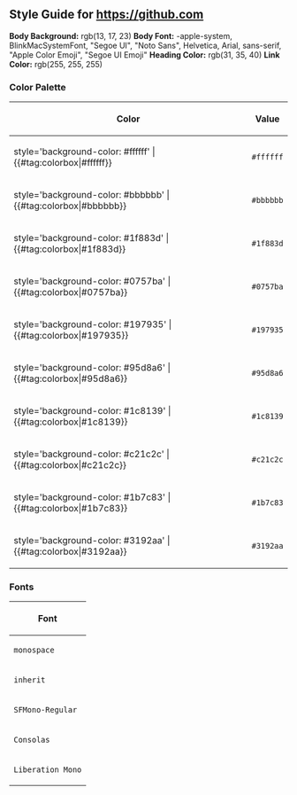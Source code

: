 == Style Guide for https://github.com ==

'''Body Background:''' rgb(13, 17, 23)
'''Body Font:''' -apple-system, BlinkMacSystemFont, "Segoe UI", "Noto Sans", Helvetica, Arial, sans-serif, "Apple Color Emoji", "Segoe UI Emoji"
'''Heading Color:''' rgb(31, 35, 40)
'''Link Color:''' rgb(255, 255, 255)

=== Color Palette ===
{| class="wikitable"
|-
! Color !! Value
|-
| style='background-color: #ffffff' | {{#tag:colorbox|#ffffff}}
| <code>#ffffff</code>
|-
| style='background-color: #bbbbbb' | {{#tag:colorbox|#bbbbbb}}
| <code>#bbbbbb</code>
|-
| style='background-color: #1f883d' | {{#tag:colorbox|#1f883d}}
| <code>#1f883d</code>
|-
| style='background-color: #0757ba' | {{#tag:colorbox|#0757ba}}
| <code>#0757ba</code>
|-
| style='background-color: #197935' | {{#tag:colorbox|#197935}}
| <code>#197935</code>
|-
| style='background-color: #95d8a6' | {{#tag:colorbox|#95d8a6}}
| <code>#95d8a6</code>
|-
| style='background-color: #1c8139' | {{#tag:colorbox|#1c8139}}
| <code>#1c8139</code>
|-
| style='background-color: #c21c2c' | {{#tag:colorbox|#c21c2c}}
| <code>#c21c2c</code>
|-
| style='background-color: #1b7c83' | {{#tag:colorbox|#1b7c83}}
| <code>#1b7c83</code>
|-
| style='background-color: #3192aa' | {{#tag:colorbox|#3192aa}}
| <code>#3192aa</code>
|}

=== Fonts ===
{| class="wikitable"
|-
! Font
|-
| <code>monospace</code>
|-
| <code>inherit</code>
|-
| <code>SFMono-Regular</code>
|-
| <code>Consolas</code>
|-
| <code>Liberation Mono</code>
|}